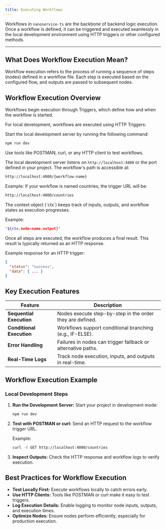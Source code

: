 ```yaml
---
title: Executing Workflows
---
```


Workflows in `nanoservice-ts` are the backbone of backend logic execution. Once a workflow is defined, it can be triggered and executed seamlessly in the local development environment using HTTP triggers or other configured methods.

---


## What Does Workflow Execution Mean?

Workflow execution refers to the process of running a sequence of steps (nodes) defined in a workflow file. Each step is executed based on the configured flow, and outputs are passed to subsequent nodes.

## Workflow Execution Overview

<Steps>
  <Step title="Execution Through Triggers">
   Workflows begin execution through Triggers, which define how and when the workflow is started.
   
   For local development, workflows are executed using HTTP Triggers:
   
   Start the local development server by running the following command:
   
   ```bash
   npm run dev
   ```
   
   Use tools like POSTMAN, curl, or any HTTP client to test workflows.
   
   The local development server listens on `http://localhost:4000` or the port defined in your project. The workflow's path is accessible at:
   
   ```bash
   http://localhost:4000/{workflow-name}
   ```

   Example: If your workflow is named countries, the trigger URL will be:
   
   ```bash
   http://localhost:4000/countries
   ```

  </Step>
  <Step title="Context Object (ctx) Stores Data">
   The context object (`ctx`) keeps track of inputs, outputs, and workflow states as execution progresses.
   
   Example:
   ```bash
   "${ctx.node-name.output}"
   ```
  </Step>
  <Step title="Output is Returned">
       Once all steps are executed, the workflow produces a final result. This result is typically returned as an HTTP response.
   
   Example response for an HTTP trigger:
   ```json
   {
     "status": "success",
     "data": { ... }
   }
   ```
  </Step>
</Steps>

## Key Execution Features

| Feature                | Description                                                       |
|-----------------------|-------------------------------------------------------------------|
| **Sequential Execution** | Nodes execute step-by-step in the order they are defined.       |
| **Conditional Execution** | Workflows support conditional branching (e.g., IF-ELSE).         |
| **Error Handling**       | Failures in nodes can trigger fallback or alternative paths.      |
| **Real-Time Logs**      | Track node execution, inputs, and outputs in real-time.          |

## Workflow Execution Example

### Local Development Steps

1. **Run the Development Server:** Start your project in development mode:
   ```bash
   npm run dev
   ```

2. **Test with POSTMAN or curl:** Send an HTTP request to the workflow trigger URL.
   
   Example:
   ```bash
   curl -X GET http://localhost:4000/countries
   ```

3. **Inspect Outputs:** Check the HTTP response and workflow logs to verify execution.

## Best Practices for Workflow Execution

- **Test Locally First:** Execute workflows locally to catch errors early.
- **Use HTTP Clients:** Tools like POSTMAN or curl make it easy to test triggers.
- **Log Execution Details:** Enable logging to monitor node inputs, outputs, and execution times.
- **Optimize Nodes:** Ensure nodes perform efficiently, especially for production execution.
